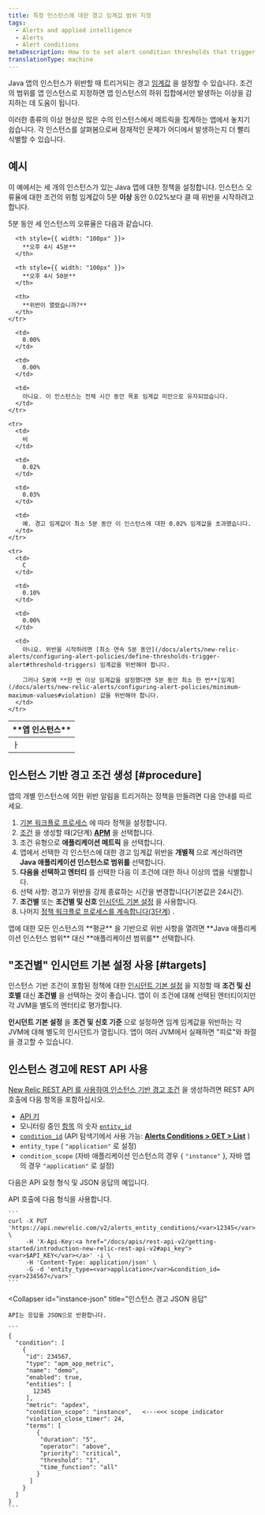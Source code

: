 ```yaml
---
title: 특정 인스턴스에 대한 경고 임계값 범위 지정
tags:
  - Alerts and applied intelligence
  - Alerts
  - Alert conditions
metaDescription: How to to set alert condition thresholds that trigger when they are violated by any of your Java app's instances.
translationType: machine
---
```


Java 앱의 인스턴스가 위반할 때 트리거되는 경고 [임계값](/docs/using-new-relic/welcome-new-relic/get-started/glossary#alert-threshold) 을 설정할 수 있습니다. 조건의 범위를 앱 인스턴스로 지정하면 앱 인스턴스의 하위 집합에서만 발생하는 이상을 감지하는 데 도움이 됩니다.

이러한 종류의 이상 현상은 많은 수의 인스턴스에서 메트릭을 집계하는 앱에서 놓치기 쉽습니다. 각 인스턴스를 살펴봄으로써 잠재적인 문제가 어디에서 발생하는지 더 빨리 식별할 수 있습니다.

## 예시

이 예에서는 세 개의 인스턴스가 있는 Java 앱에 대한 정책을 설정합니다. 인스턴스 오류율에 대한 조건의 위험 임계값이 5분 **이상** 동안 0.02%보다 클 때 위반을 시작하려고 합니다.

5분 동안 세 인스턴스의 오류율은 다음과 같습니다.

<table>
  <thead>
    <tr>
      <th style={{ width: "100px" }}>
        **앱 인스턴스**
      </th>

      <th style={{ width: "100px" }}>
        **오후 4시 45분**
      </th>

      <th style={{ width: "100px" }}>
        **오후 4시 50분**
      </th>

      <th>
        **위반이 열렸습니까?**
      </th>
    </tr>
  </thead>

  <tbody>
    <tr>
      <td>
        ㅏ
      </td>

      <td>
        0.00%
      </td>

      <td>
        0.00%
      </td>

      <td>
        아니요. 이 인스턴스는 전체 시간 동안 목표 임계값 미만으로 유지되었습니다.
      </td>
    </tr>

    <tr>
      <td>
        비
      </td>

      <td>
        0.02%
      </td>

      <td>
        0.03%
      </td>

      <td>
        예. 경고 임계값이 최소 5분 동안 이 인스턴스에 대한 0.02% 임계값을 초과했습니다.
      </td>
    </tr>

    <tr>
      <td>
        C
      </td>

      <td>
        0.10%
      </td>

      <td>
        0.00%
      </td>

      <td>
        아니요. 위반을 시작하려면 [최소 연속 5분 동안](/docs/alerts/new-relic-alerts/configuring-alert-policies/define-thresholds-trigger-alert#threshold-triggers) 임계값을 위반해야 합니다.

        그러나 5분에 **한 번 이상 임계값을 설정했다면 5분 동안 최소 한 번**[임계](/docs/alerts/new-relic-alerts/configuring-alert-policies/minimum-maximum-values#violation) 값을 위반해야 합니다.
      </td>
    </tr>
  </tbody>
</table>

## 인스턴스 기반 경고 조건 생성 [#procedure]

앱의 개별 인스턴스에 의한 위반 알림을 트리거하는 정책을 만들려면 다음 안내를 따르세요.

1. [기본 워크플로 프로세스](/docs/alerts/new-relic-alerts/configuring-alert-policies/alert-policy-workflow#alert-policy-process) 에 따라 정책을 설정합니다.
2. [조건](/docs/alerts/new-relic-alerts/configuring-alert-policies/define-alert-conditions) 을 생성할 때(2단계) [**APM**](/docs/alerts/new-relic-alerts/configuring-alert-policies/select-product-targets-alert-condition) 을 선택합니다.
3. 조건 유형으로 **애플리케이션 메트릭** 을 선택합니다.
4. 앱에서 선택한 각 인스턴스에 대한 경고 임계값 위반을 **개별적** 으로 계산하려면 **Java 애플리케이션 인스턴스로 범위를** 선택합니다.
5. **다음을 선택하고 엔터티** 를 선택한 다음 이 조건에 대한 하나 이상의 앱을 식별합니다.
6. 선택 사항: 경고가 위반을 강제 종료하는 시간을 변경합니다(기본값은 24시간).
7. **조건별** 또는 **조건별 및 신호** [인시던트 기본 설정](/docs/alerts/new-relic-alerts/reviewing-alert-incidents/specify-when-new-relic-creates-incidents) 을 사용합니다.
8. 나머지 [정책 워크플로 프로세스를 계속합니다(3단계)](/docs/alerts/new-relic-alerts/configuring-alert-policies/alert-policy-workflow#alert-policy-process) .

<Callout variant="tip">
  앱에 대한 모든 인스턴스의 **평균** 을 기반으로 위반 사항을 열려면 **Java 애플리케이션 인스턴스 범위** 대신 **애플리케이션 범위를** 선택합니다.
</Callout>

## "조건별" 인시던트 기본 설정 사용 [#targets]

인스턴스 기반 조건이 포함된 정책에 대한 [인시던트 기본 설정](/docs/alerts/new-relic-alerts/reviewing-alert-incidents/specify-when-new-relic-creates-incidents) 을 지정할 때 **조건 및 신호별** 대신 **조건별** 을 선택하는 것이 좋습니다. 앱이 이 조건에 대해 선택된 엔터티이지만 각 JVM을 별도의 엔터티로 평가합니다.

**인시던트 기본 설정** 을 **조건 및 신호 기준** 으로 설정하면 임계 임계값을 위반하는 각 JVM에 대해 별도의 인시던트가 열립니다. 앱이 여러 JVM에서 실패하면 "피로"와 좌절을 경고할 수 있습니다.

## 인스턴스 경고에 REST API 사용

[New Relic REST API 를 사용하여 인스턴스 기반 경고 조건](/docs/alerts/new-relic-alerts/rest-api-alerts/manage-entities-alerts-conditions) 을 생성하려면 REST API 호출에 다음 항목을 포함하십시오.

* [API 키](/docs/apis/rest-api-v2/getting-started/introduction-new-relic-rest-api-v2#api_key)
* 모니터링 중인 [항목](/docs/using-new-relic/welcome-new-relic/get-started/glossary#entity) 의 숫자 [`entity_id`](/docs/using-new-relic/welcome-new-relic/get-started/glossary#entity)
* [`condition_id`](/docs/using-new-relic/welcome-new-relic/get-started/glossary#alert-condition) (API 탐색기에서 사용 가능: [**Alerts Conditions > GET > List**](https://rpm.newrelic.com/api/explore/alerts_entity_conditions/list) )
* `entity_type` ( `"application"` 로 설정)
* `condition_scope` (자바 애플리케이션 인스턴스의 경우 &#x7B; `"instance"` }, 자바 앱의 경우 `"application"` 로 설정)

다음은 API 요청 형식 및 JSON 응답의 예입니다.

<CollapserGroup>
  <Collapser
    id="instance-api"
    title="인스턴스 알림 API 호출"
  >
    API 호출에 다음 형식을 사용합니다.

    ```
    curl -X PUT 'https://api.newrelic.com/v2/alerts_entity_conditions/<var>12345</var>.json' \
         -H 'X-Api-Key:<a href="/docs/apis/rest-api-v2/getting-started/introduction-new-relic-rest-api-v2#api_key"><var>$API_KEY</var></a>' -i \
         -H 'Content-Type: application/json' \
         -G -d 'entity_type=<var>application</var>&condition_id=<var>234567</var>'
    ```
  </Collapser>

  <Collapser
    id="instance-json"
    title="인스턴스 경고 JSON 응답"
  >
    API는 응답을 JSON으로 반환합니다.

    ```
    {
      "condition": [
        {
         "id": 234567,
         "type": "apm_app_metric",
         "name": "demo",
         "enabled": true,
         "entities": [
           12345
         ],
         "metric": "apdex",
         "condition_scope": "instance",   <---<<< scope indicator
         "violation_close_timer": 24,
         "terms": [
            {
             "duration": "5",
             "operator": "above",
             "priority": "critical",
             "threshold": "1",
             "time_function": "all"
            }
          ]
        }
      ]
    }
    ```
  </Collapser>
</CollapserGroup>